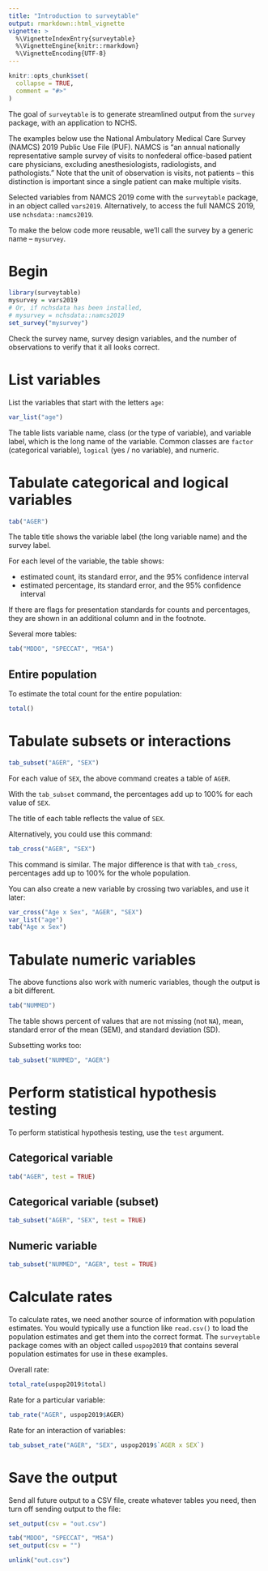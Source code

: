 ```yaml
---
title: "Introduction to surveytable"
output: rmarkdown::html_vignette
vignette: >
  %\VignetteIndexEntry{surveytable}
  %\VignetteEngine{knitr::rmarkdown}
  %\VignetteEncoding{UTF-8}
---
```


```r
knitr::opts_chunk$set(
  collapse = TRUE,
  comment = "#>"
)
```

The goal of `surveytable` is to generate streamlined output from the `survey` package, with an application to NCHS.

The examples below use the National Ambulatory Medical Care Survey (NAMCS) 2019 Public Use File (PUF). NAMCS is "an annual nationally representative sample survey of visits to nonfederal office-based patient care physicians, excluding anesthesiologists, radiologists, and pathologists." Note that the unit of observation is visits, not patients – this distinction is important since a single patient can make multiple visits.

Selected variables from NAMCS 2019 come with the `surveytable` package, in an object called `vars2019`. Alternatively, to access the full NAMCS 2019, use `nchsdata::namcs2019`.

To make the below code more reusable, we'll call the survey by a generic name -- `mysurvey`.

# Begin
```r
library(surveytable)
mysurvey = vars2019
# Or, if nchsdata has been installed, 
# mysurvey = nchsdata::namcs2019
set_survey("mysurvey")
```

Check the survey name, survey design variables, and the number of observations to verify that it all looks correct.

# List variables

List the variables that start with the letters `age`:

```r
var_list("age")
```

The table lists variable name, class (or the type of variable), and variable label, which is the long name of the variable. Common classes are `factor` (categorical variable), `logical` (yes / no variable), and numeric.

# Tabulate categorical and logical variables
```r
tab("AGER")
```

The table title shows the variable label (the long variable name) and the survey label.

For each level of the variable, the table shows:

* estimated count, its standard error, and the 95% confidence interval
* estimated percentage, its standard error, and the 95% confidence interval

If there are flags for presentation standards for counts and percentages, they are shown in an additional column and in the footnote. 

Several more tables: 

```r
tab("MDDO", "SPECCAT", "MSA")
```

## Entire population
To estimate the total count for the entire population:

```r
total()
```

# Tabulate subsets or interactions
```r
tab_subset("AGER", "SEX")
```

For each value of `SEX`, the above command creates a table of `AGER`. 

With the `tab_subset` command, the percentages add up to 100% for each value of `SEX`.

The title of each table reflects the value of `SEX`.

Alternatively, you could use this command:

```r
tab_cross("AGER", "SEX")
```

This command is similar. The major difference is that with `tab_cross`, percentages add up to 100% for the whole population.

You can also create a new variable by crossing two variables, and use it later:

```r
var_cross("Age x Sex", "AGER", "SEX")
var_list("age")
tab("Age x Sex")
```

# Tabulate numeric variables
The above functions also work with numeric variables, though the output is a bit different. 

```r
tab("NUMMED")
```

The table shows percent of values that are not missing (not `NA`), mean, standard error of the mean (SEM), and standard deviation (SD). 

Subsetting works too:

```r
tab_subset("NUMMED", "AGER")
```

# Perform statistical hypothesis testing
To perform statistical hypothesis testing, use the `test` argument. 

## Categorical variable
```r
tab("AGER", test = TRUE)
```

## Categorical variable (subset)
```r
tab_subset("AGER", "SEX", test = TRUE)
```

## Numeric variable
```r
tab_subset("NUMMED", "AGER", test = TRUE)
```

# Calculate rates
To calculate rates, we need another source of information with population estimates. You would typically use a function like `read.csv()` to load the population estimates and get them into the correct format. The `surveytable` package comes with an object called `uspop2019` that contains several population estimates for use in these examples.

Overall rate:
```r
total_rate(uspop2019$total)
```

Rate for a particular variable:
```r
tab_rate("AGER", uspop2019$AGER)
```

Rate for an interaction of variables:
```r
tab_subset_rate("AGER", "SEX", uspop2019$`AGER x SEX`)
```

# Save the output
Send all future output to a CSV file, create whatever tables you need, then turn off sending output to the file:

```r
set_output(csv = "out.csv")
```

```r
tab("MDDO", "SPECCAT", "MSA")
set_output(csv = "")
```

```r
unlink("out.csv")
```
